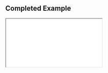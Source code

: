 ## Completed Example

<iframe
  src={
    'https://codesandbox.io/embed/drawing-updated-cdvjd?fontsize=14&hidenavigation=1&theme=light&view=preview'
  }
  style={{
    width: '100%',
    height: '700px',
    border: '1px solid lightgrey',
    borderRadius: ' 4px',
    overflow: 'hidden',
  }}
  title={'Drawing App'}
  allow={
    'accelerometer; ambient-light-sensor; camera; encrypted-media; geolocation; gyroscope; hid; microphone; midi; payment; usb; vr; xr-spatial-tracking'
  }
  sandbox={
    'allow-forms allow-modals allow-popups allow-presentation allow-same-origin allow-scripts'
  }
/>

## Steps

Starting from the starter code...

1. Refactor our path drawing code by extracting out a separate function to create a path:

   ```ts
   function convertToPath(shape: Shape): Path2D {
     const path = new Path2D()

     // ...

     return path
   }
   ```

   After this, use `context.fill(path)` and `context.stroke(path)` to draw the path.

2. Implement the pencil tool.

3. Add one or more of the following features:

   - **Keyboard Shortcuts**

     Pressing "r" should activate the rectangle tool, "o" should activate ellipse, and "p" or "v" should activate pencil.

     > Hint: use the `onkeypress` event, and set the `checked` property of the input elements

   - **Eraser Tool**

     When the eraser tool is active, dragging should remove any shape under the mouse.

     > Hint: use the canvas APIs `context.isPointInPath` and `context.isPointInStroke` to determine the shape under the mouse

   - **Move Tool (hardest)**

     When the move tool is active, dragging should move the top shape under the mouse.

     > Hint: use the canvas APIs `context.isPointInPath` and `context.isPointInStroke` to determine the shape under the mouse

